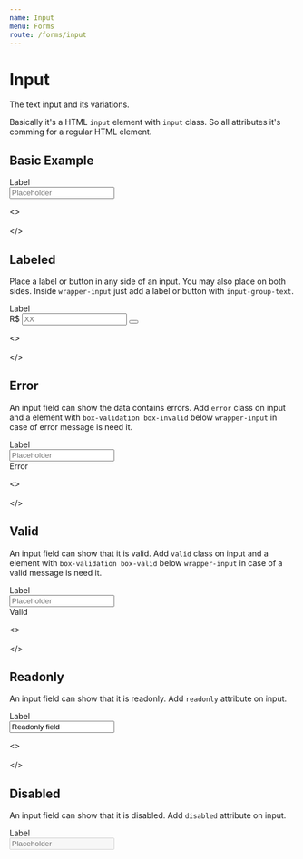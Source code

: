 ```yaml
---
name: Input
menu: Forms
route: /forms/input
---
```



# Input
The text input and its variations.

Basically it's a HTML `input` element with `input` class. So all attributes it's comming for a regular HTML element.

## Basic Example

<Playground>
  <div class='col-24'>
    <label class='display-block' for='input-text'>
      Label
    </label>
    <div class='wrapper-input mb-3'>
      <input
        class='display-block input'
        type='text'
        name='input-text'
        id='input-text'
        placeholder='Placeholder'
      />
    </div>
  </div>
</Playground>

<>
<br/><br/>
</>

## Labeled
Place a label or button in any side of an input. You may also place on both sides. Inside `wrapper-input` just add a label or button with `input-group-text`.

<Playground>
  <div class='col-24'>
    <label class='display-block' for='input-text-icon-3'>
      Label
    </label>
    <div class='wrapper-input mb-3'>
      <span
        class='input-group-text'
      >
        R$
      </span>
      <input
        class='display-block input'
        type='number'
        name='input-text-icon-3'
        id='input-text-icon-3'
        placeholder='XX'
      />
      <button
        class='button button-pink input-group-text'
      >
        <i class="fas fa-check"></i>
      </button>
    </div>
  </div>
</Playground>

<>
<br/><br/>
</>

## Error
An input field can show the data contains errors. Add `error` class on input and a element with `box-validation box-invalid` below `wrapper-input` in case of error message is need it.

<Playground>
  <div class='col-24'>
    <label class='display-block' for='input-text-error'>
      Label
    </label>
    <div class='wrapper-input'>
      <input
        class='display-block input error'
        type='text'
        name='input-text-error'
        id='input-text-error'
        placeholder='Placeholder'
        required
      />
    </div>
    <div class='box-validation box-invalid show mb-3'>
      <i class="fas fa-exclamation-triangle"></i>Error
    </div>
  </div>
</Playground>

<>
<br/><br/>
</>

## Valid
An input field can show that it is valid. Add `valid` class on input and a element with `box-validation box-valid` below `wrapper-input` in case of a valid message is need it.

<Playground>
  <div class='col-24'>
    <label class='display-block' for='input-text-valid'>
      Label
    </label>
    <div class='wrapper-input'>
      <input
        class='display-block input valid'
        type='text'
        name='input-text-valid'
        id='input-text-valid'
        placeholder='Placeholder'
      />
    </div>
    <div class='box-validation box-valid show mb-3'>
      <i class="fas fa-check-circle"></i>Valid
    </div>
  </div>
</Playground>

<>
<br/><br/>
</>

## Readonly
An input field can show that it is readonly. Add `readonly` attribute on input.

<Playground>
  <div class='col-24'>
    <label class='display-block' for='input-text'>
      Label
    </label>
    <div class='wrapper-input'>
      <input
        type="text"
        class="display-block input"
        name="input-text-readonly"
        id="input-text-readonly"
        value="Readonly field"
        placeholder="Placeholder"
        readonly
      />
    </div>
  </div>
</Playground>

<>
<br/><br/>
</>

## Disabled
An input field can show that it is disabled. Add `disabled` attribute on input.

<Playground>
  <div class='col-24'>
    <label class='display-block' for='input-text'>
      Label
    </label>
    <div class='wrapper-input'>
      <input
        class='display-block input'
        type='text'
        name='input-text'
        id='input-text'
        placeholder='Placeholder'
        disabled
      />
    </div>
  </div>
</Playground>
